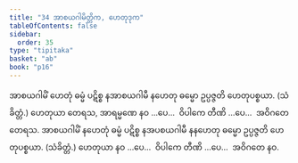 ```yaml
---
title: "34 အာစယဂါမိတ္တိက, ဟေတုဒုက"
tableOfContents: false
sidebar:
  order: 35
type: "tipitaka"
basket: "ab"
book: "p16"
---
```



<DynamicBreadcrumb />

<Division number="76" book="p16" e="ch" v="40" p="269">

<Paragraph number="201" book="p16">
အာစယဂါမိံ ဟေတုံ ဓမ္မံ ပဋိစ္စ နအာစယဂါမီ နဟေတု ဓမ္မော ဥပ္ပဇ္ဇတိ ဟေတုပစ္စယာ. (သံခိတ္တံ.) ဟေတုယာ တေရသ, အာရမ္မဏေ နဝ …ပေ…  ဝိပါကေ တီဏိ …ပေ…  အဝိဂတေ တေရသ.
</Paragraph>

<Paragraph number="202" book="p16">
အာစယဂါမိံ နဟေတုံ ဓမ္မံ ပဋိစ္စ နအပစယဂါမီ နနဟေတု ဓမ္မော ဥပ္ပဇ္ဇတိ ဟေတုပစ္စယာ. (သံခိတ္တံ.) ဟေတုယာ နဝ …ပေ…  ဝိပါကေ တီဏိ …ပေ…  အဝိဂတေ နဝ.
</Paragraph>
</Division>